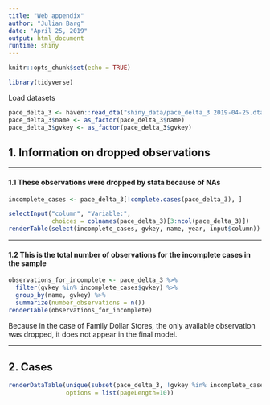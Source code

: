 ```yaml
---
title: "Web appendix"
author: "Julian Barg"
date: "April 25, 2019"
output: html_document
runtime: shiny
---
```


```r
knitr::opts_chunk$set(echo = TRUE)
```

```r
library(tidyverse)
```

Load datasets
```r
pace_delta_3 <- haven::read_dta("shiny_data/pace_delta_3 2019-04-25.dta")
pace_delta_3$name <- as_factor(pace_delta_3$name)
pace_delta_3$gvkey <- as_factor(pace_delta_3$gvkey)
```

## 1. Information on dropped observations

---

#### 1.1 These observations were dropped by stata because of NAs

```r
incomplete_cases <- pace_delta_3[!complete.cases(pace_delta_3), ]

selectInput("column", "Variable:", 
            choices = colnames(pace_delta_3)[3:ncol(pace_delta_3)])
renderTable(select(incomplete_cases, gvkey, name, year, input$column))
```

---

#### 1.2 This is the total number of observations for the incomplete cases in the sample

```r
observations_for_incomplete <- pace_delta_3 %>%
  filter(gvkey %in% incomplete_cases$gvkey) %>%
  group_by(name, gvkey) %>%
  summarize(number_observations = n())
renderTable(observations_for_incomplete)
```

Because in the case of Family Dollar Stores, the only available observation was dropped, it does not appear in the final model.

---

## 2. Cases
```r
renderDataTable(unique(subset(pace_delta_3, !gvkey %in% incomplete_cases$gvkey, c(name, gvkey))), 
                options = list(pageLength=10))
```



